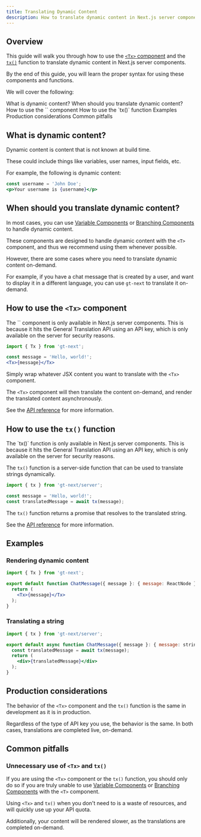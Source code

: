 ```yaml
---
title: Translating Dynamic Content
description: How to translate dynamic content in Next.js server components
---
```


## Overview

This guide will walk you through how to use the [`<Tx>` component](/docs/next/api/components/tx) and the [`tx()`](/docs/next/api/strings/tx) function to translate dynamic content in Next.js server components.

By the end of this guide, you will learn the proper syntax for using these components and functions.

We will cover the following:

<Steps>
  <Step>
    What is dynamic content?
  </Step>
  <Step>
    When should you translate dynamic content?
  </Step>
  <Step>
    How to use the `<Tx>` component
  </Step>
  <Step>
    How to use the `tx()` function
  </Step>
  <Step>
    Examples
  </Step>
  <Step>
    Production considerations
  </Step>
  <Step>
    Common pitfalls
  </Step>
</Steps>

## What is dynamic content?

Dynamic content is content that is not known at build time.

These could include things like variables, user names, input fields, etc.

For example, the following is dynamic content:

```jsx
const username = 'John Doe';
<p>Your username is {username}</p>
```

## When should you translate dynamic content?

In most cases, you can use [Variable Components](/docs/next/guides/variables) or [Branching Components](/docs/next/guides/branches) to handle dynamic content.

These components are designed to handle dynamic content with the `<T>` component, and thus we recommend using them whenever possible.

However, there are some cases where you need to translate dynamic content on-demand.

For example, if you have a chat message that is created by a user, and want to display it in a different language, you can use `gt-next` to translate it on-demand.

## How to use the `<Tx>` component

<Callout type="warn">
  The `<Tx>` component is only available in Next.js server components. 
  This is because it hits the General Translation API using an API key, which is only available on the server for security reasons.
</Callout>

```jsx copy
import { Tx } from 'gt-next';

const message = 'Hello, world!';
<Tx>{message}</Tx>
```

Simply wrap whatever JSX content you want to translate with the `<Tx>` component.

The `<Tx>` component will then translate the content on-demand, and render the translated content asynchronously.

See the [API reference](/docs/next/api/components/tx) for more information.

## How to use the `tx()` function

<Callout type="warn">
  The `tx()` function is only available in Next.js server components.
  This is because it hits the General Translation API using an API key, which is only available on the server for security reasons.
</Callout>

The `tx()` function is a server-side function that can be used to translate strings dynamically.

```jsx copy
import { tx } from 'gt-next/server';

const message = 'Hello, world!';
const translatedMessage = await tx(message);
```

The `tx()` function returns a promise that resolves to the translated string.

See the [API reference](/docs/next/api/strings/tx) for more information.

## Examples

### Rendering dynamic content

```jsx copy
import { Tx } from 'gt-next';

export default function ChatMessage({ message }: { message: ReactNode }) {
  return (
    <Tx>{message}</Tx>
  );
}
```

### Translating a string

```jsx copy
import { tx } from 'gt-next/server';

export default async function ChatMessage({ message }: { message: string }) {
  const translatedMessage = await tx(message);
  return (
    <div>{translatedMessage}</div>
  );
}
```

## Production considerations

The behavior of the `<Tx>` component and the `tx()` function is the same in development as it is in production.

Regardless of the type of API key you use, the behavior is the same.
In both cases, translations are completed live, on-demand.

## Common pitfalls

### Unnecessary use of `<Tx>` and `tx()`

If you are using the `<Tx>` component or the `tx()` function, you should only do so if you are truly unable to use
[Variable Components](/docs/next/guides/variables) or [Branching Components](/docs/next/guides/branches) with the `<T>` component.

Using `<Tx>` and `tx()` when you don't need to is a waste of resources, and will quickly use up your API quota.

Additionally, your content will be rendered slower, as the translations are completed on-demand.